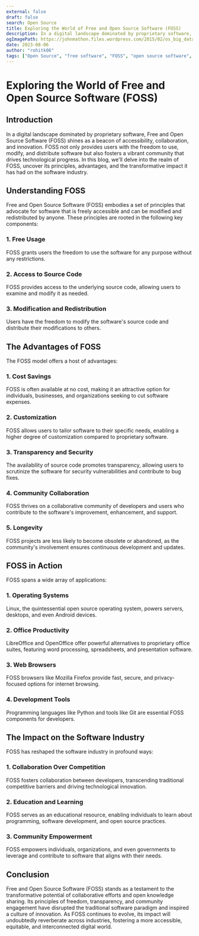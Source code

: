 ```yaml
---
external: false
draft: false
search: Open Source
title: Exploring the World of Free and Open Source Software (FOSS)
description: In a digital landscape dominated by proprietary software, Free and Open Source Software (FOSS) shines as a beacon of accessibility, collaboration, and innovation. FOSS not only provides users with the freedom to use, modify, and distribute software but also fosters a vibrant community that drives technological progress. In this blog, we'll delve into the realm of FOSS, uncover its principles, advantages, and the transformative impact it has had on the software industry.
ogImagePath: https://johnmathon.files.wordpress.com/2015/02/os_big_data_open_source_tools-v21.jpg
date: 2023-08-06
author: "rohitk06"
tags: ["Open Source", "free software", "FOSS", "open source software", "free and open source software", "open source principles", "open source advantages", "open source applications", "open source impact", "open source collaboration", "open source education", "open source community"]
---
```


# Exploring the World of Free and Open Source Software (FOSS)


## Introduction

In a digital landscape dominated by proprietary software, Free and Open Source Software (FOSS) shines as a beacon of accessibility, collaboration, and innovation. FOSS not only provides users with the freedom to use, modify, and distribute software but also fosters a vibrant community that drives technological progress. In this blog, we'll delve into the realm of FOSS, uncover its principles, advantages, and the transformative impact it has had on the software industry.

## Understanding FOSS

Free and Open Source Software (FOSS) embodies a set of principles that advocate for software that is freely accessible and can be modified and redistributed by anyone. These principles are rooted in the following key components:

### 1. Free Usage

FOSS grants users the freedom to use the software for any purpose without any restrictions.

### 2. Access to Source Code

FOSS provides access to the underlying source code, allowing users to examine and modify it as needed.

### 3. Modification and Redistribution

Users have the freedom to modify the software's source code and distribute their modifications to others.

## The Advantages of FOSS

The FOSS model offers a host of advantages:

### 1. Cost Savings

FOSS is often available at no cost, making it an attractive option for individuals, businesses, and organizations seeking to cut software expenses.

### 2. Customization

FOSS allows users to tailor software to their specific needs, enabling a higher degree of customization compared to proprietary software.

### 3. Transparency and Security

The availability of source code promotes transparency, allowing users to scrutinize the software for security vulnerabilities and contribute to bug fixes.

### 4. Community Collaboration

FOSS thrives on a collaborative community of developers and users who contribute to the software's improvement, enhancement, and support.

### 5. Longevity

FOSS projects are less likely to become obsolete or abandoned, as the community's involvement ensures continuous development and updates.

## FOSS in Action

FOSS spans a wide array of applications:

### 1. Operating Systems

Linux, the quintessential open source operating system, powers servers, desktops, and even Android devices.

### 2. Office Productivity

LibreOffice and OpenOffice offer powerful alternatives to proprietary office suites, featuring word processing, spreadsheets, and presentation software.

### 3. Web Browsers

FOSS browsers like Mozilla Firefox provide fast, secure, and privacy-focused options for internet browsing.

### 4. Development Tools

Programming languages like Python and tools like Git are essential FOSS components for developers.

## The Impact on the Software Industry

FOSS has reshaped the software industry in profound ways:

### 1. Collaboration Over Competition

FOSS fosters collaboration between developers, transcending traditional competitive barriers and driving technological innovation.

### 2. Education and Learning

FOSS serves as an educational resource, enabling individuals to learn about programming, software development, and open source practices.

### 3. Community Empowerment

FOSS empowers individuals, organizations, and even governments to leverage and contribute to software that aligns with their needs.

## Conclusion

Free and Open Source Software (FOSS) stands as a testament to the transformative potential of collaborative efforts and open knowledge sharing. Its principles of freedom, transparency, and community engagement have disrupted the traditional software paradigm and inspired a culture of innovation. As FOSS continues to evolve, its impact will undoubtedly reverberate across industries, fostering a more accessible, equitable, and interconnected digital world.


